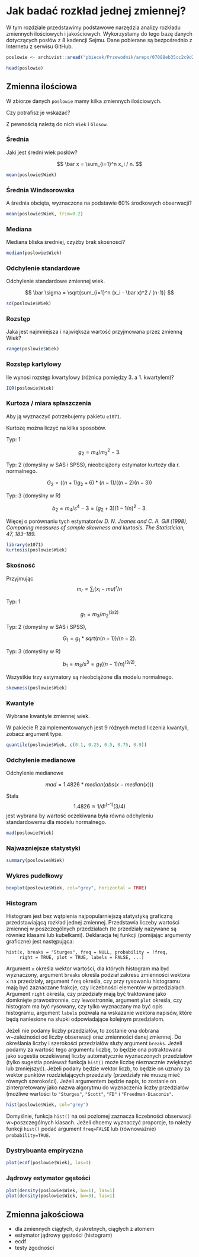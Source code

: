 # Jak badać rozkład jednej zmiennej?

W tym rozdziale przedstawimy podstawowe narzędzia analizy rozkładu zmiennych ilościowych i jakościowych.
Wykorzystamy do tego bazę danych dotyczących posłów z 8 kadencji Sejmu.
Dane pobierane są bezpośrednio z Internetu z serwisu GitHub.

```r
poslowie <- archivist::aread("pbiecek/Przewodnik/arepo/07088eb35cc2c9d2a2a856a36b3253ad")

head(poslowie)
```

## Zmienna ilościowa

W zbiorze danych `poslowie` mamy kilka zmiennych ilościowych. 

Czy potrafisz je wskazać? 

Z pewnością należą do nich `Wiek` i `Glosow`. 

### Średnia

Jaki jest średni wiek posłów?

$$
\bar x = \sum_{i=1}^n x_i / n.
$$

```r
mean(poslowie$Wiek)
```

### Średnia Windsorowska

A średnia obcięta, wyznaczona na podstawie 60\% środkowych obserwacji?

```r
mean(poslowie$Wiek, trim=0.2)
```

### Mediana

Mediana bliska średniej, czyżby brak skośności?

```r
median(poslowie$Wiek)
```

### Odchylenie standardowe

Odchylenie standardowe zmiennej wiek.

$$
\bar \sigma = \sqrt{sum_{i=1}^n (x_i - \bar x)^2 / (n-1)}
$$

```r
sd(poslowie$Wiek)
```

### Rozstęp

Jaka jest najmniejsza i największa wartość przyjmowana przez zmienną Wiek?

```r
range(poslowie$Wiek)
```

### Rozstęp kartylowy

Ile wynosi rozstęp kwartylowy (różnica pomiędzy 3. a 1. kwartylem)?

```r
IQR(poslowie$Wiek)
```

### Kurtoza / miara spłaszczenia

Aby ją wyznaczyć potrzebujemy pakietu `e1071`.

Kurtozę można liczyć na kilka sposobów. 

Typ: 1

$$
g_2 = m_4 / m_2^2 - 3.
$$

Typ: 2 (domyślny w SAS i SPSS), nieobciążony estymator kurtozy dla r. normalnego.

$$
G_2 = ((n+1) g_2 + 6) * (n-1) / ((n-2)(n-3))
$$

Typ: 3 (domyślny w R)

$$
b_2 = m_4 / s^4 - 3 = (g_2 + 3) (1 - 1/n)^2 - 3.
$$

Więcej o porównaniu tych estymatorów *D. N. Joanes and C. A. Gill (1998), Comparing measures of sample skewness and kurtosis. The Statistician, 47, 183–189.*

```r
library(e1071)
kurtosis(poslowie$Wiek)
```

### Skośność

Przyjmując $$m_r = ∑_i (x_i - mu)^r / n$$

Typ: 1

$$
g_1 = m_3 / m_2^(3/2)
$$

Typ: 2 (domyślny w SAS i SPSS),

$$
G_1 = g_1 * sqrt(n(n-1)) / (n-2).
$$

Typ: 3 (domyślny w R)

$$
b_1 = m_3 / s^3 = g_1 ((n-1)/n)^(3/2).
$$

Wszystkie trzy estymatory są nieobciążone dla modelu normalnego.

```r
skewness(poslowie$Wiek)
```


### Kwantyle

Wybrane kwantyle zmiennej wiek.

W pakiecie R zaimplementowanych jest 9 różnych metod liczenia kwantyli, zobacz argument type.

```r
quantile(poslowie$Wiek, c(0.1, 0.25, 0.5, 0.75, 0.9))
```

### Odchylenie medianowe

Odchylenie medianowe

$$
mad = 1.4826 * median(abs(x - median(x)))
$$

Stała $$1.4826 \approx 1/ \Phi^(-1)(3/4)$$ jest wybrana by wartość oczekiwana była równa odchyleniu standardowemu dla modelu normalnego.

```r
mad(poslowie$Wiek)
```

### Najwazniejsze statystyki

```r
summary(poslowie$Wiek)
```

### Wykres pudełkowy

```r
boxplot(poslowie$Wiek, col="grey", horizontal = TRUE)
```

### Histogram

Histogram jest bez wątpienia najpopularniejszą statystyką graficzną przedstawiającą rozkład jednej zmiennej. 
Przedstawia liczeby wartości zmiennej w poszczególnych przedziałach (te przedziały nazywane są również klasami lub kubełkami). Deklaracja tej funkcji (pomijając argumenty graficzne) jest następująca:

```
hist(x, breaks = "Sturges", freq = NULL, probability = !freq,
     right = TRUE, plot = TRUE, labels = FALSE, ...)
```

Argument `x` określa wektor wartości, dla których histogram ma być wyznaczony, argument `breaks` określa podział zakresu zmienności wektora `x` na przedziały, argument `freq` określa, czy przy rysowaniu histogramu mają być zaznaczane frakcje, czy liczebności elementów w przedziałach. Argument `right` określa, czy przedziały mają być traktowane jako domknięte prawostronnie, czy lewostronnie, argument `plot` określa, czy histogram ma być rysowany, czy tylko wyznaczany ma być opis histogramu, argument `labels` pozwala na wskazanie wektora napisów, które będą naniesione na słupki odpowiadające kolejnym przedziałom.

Jeżeli nie podamy liczby przedziałów, to zostanie ona dobrana w~zależności od liczby obserwacji oraz zmienności danej zmiennej. Do określania liczby i szerokości przedziałów służy argument `breaks`. Jeżeli podamy za wartość tego argumentu liczbę, to będzie ona potraktowana jako sugestia oczekiwanej liczby automatycznie wyznaczonych przedziałów (tylko sugestia ponieważ funkcja `hist()` może liczbę nieznacznie zwiększyć lub zmniejszyć). Jeżeli podany będzie wektor liczb, to będzie on uznany za wektor punktów rozdzielających przedziały (przedziały nie muszą mieć równych szerokości). Jeżeli argumentem będzie napis, to zostanie on zinterpretowany jako nazwa algorytmu do wyznaczenia liczby przedziałów (możliwe wartości to `"Sturges"`, `"Scott"`, `"FD"` i `"Freedman-Diaconis"`. 

```r
hist(poslowie$Wiek, col="grey")
```

Domyślnie, funkcja `hist()` na osi poziomej zaznacza liczebności obserwacji w~poszczególnych klasach. Jeżeli chcemy wyznaczyć proporcje, to należy funkcji `hist()` podać argument `freq=FALSE` lub (równoważnie) `probability=TRUE`.

### Dystrybuanta empiryczna

```r
plot(ecdf(poslowie$Wiek), las=1)
```

### Jądrowy estymator gęstości

```r
plot(density(poslowie$Wiek, bw=1), las=1)
plot(density(poslowie$Wiek, bw=3), las=1)
```

## Zmienna jakościowa



- dla zmiennych ciągłych, dyskretnych, ciągłych z atomem
- estymator jądrowy gęstości (histogram)
- ecdf
- testy zgodności
